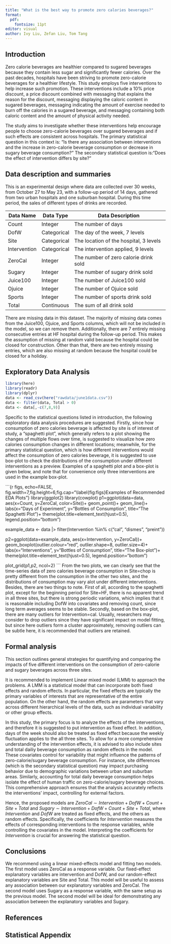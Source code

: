 ```yaml
---
title: "What is the best way to promote zero calories beverages?"
format: 
  pdf:
    fontsize: 11pt
editor: visual
author: Ivy Liu, Zefan Liu, Tom Tang
---
```


## Introduction
Zero calorie beverages are healthier compared to sugared beverages because they contain less sugar and significantly fewer calories. Over the past decades, hospitals have been striving to promote zero-calorie beverages for a healthier lifestyle. This study employs five interventions to help increase such promotion. These interventions include a 10% price discount, a price discount combined with messaging that explains the reason for the discount, messaging displaying the caloric content in sugared beverages, messaging indicating the amount of exercise needed to burn off the calories in a sugared beverage, and messaging containing both caloric content and the amount of physical activity needed.

The study aims to investigate whether these interventions help encourage people to choose zero-calorie beverages over sugared beverages and if such effects are consistent across hospitals. The primary statistical question in this context is: "Is there any association between interventions and the increase in zero-calorie beverage consumption or decrease in sugary beverage consumption?" The secondary statistical question is:"Does the effect of intervention differs by site?"

## Data description and summaries

This is an experimental design where data are collected over 30 weeks, from October 27 to May 23, with a follow-up period of 14 days, gathered from two urban hospitals and one suburban hospital. During this time period, the sales of different types of drinks are recorded.

| Data Name    | Data Type   | Data Description                       |
|--------------|-------------|----------------------------------------|
| Count        | Integer     | The number of days                     |
| DofW         | Categorical | The day of the week, 7 levels          |
| Site         | Categorical | The location of the hospital, 3 levels |
| Intervention | Categorical | The intervention applied, 9 levels     |
| ZeroCal      | Integer     | The number of zero calorie drink sold  |
| Sugary       | Integer     | The number of sugary drink sold        |
| Juice100     | Integer     | The number of Juice100 sold            |
| Ojuice       | Integer     | The number of Ojuice sold              |
| Sports       | Integer     | The number of sports drink sold        |
| Total        | Continuous  | The sum of all drink sold              |

There are missing data in this dataset. The majority of missing data comes from the Juice100, Ojuice, and Sports columns, which will not be included in the model, so we can remove them. Additionally, there are 7 entirely missing consecutive entries at HF hospital during the follow-up period. This makes the assumption of missing at random valid because the hospital could be closed for construction. Other than that, there are two entirely missing entries, which are also missing at random because the hospital could be closed for a holiday.


## Exploratory Data Analysis

```r
library(here)
library(readr)
library(dplyr)
data <- read_csv(here("rawdata/june1data.csv"))
data <- filter(data, Total > 0) 
data <- data[,-c(7,8,9)]
```

Specific to the statistical questions listed in introduction, the following exploratory data analysis procedures are suggested. Firstly, since how consumption of zero calories beverage is affected by site is of interest of study, a "spaghetti plot", which generally refers to a plot showing the changes of multiple flows over time, is suggested to visualize how zero calories consumption changes in different locations; meanwhile, for the primary statistical question, which is how different interventions would affect the consumption of zero calories beverage, it is suggested to use box-plot to check the distributions of the consumption under different interventions as a preview. Examples of a spaghetti plot and a box-plot is given below, and note that for convenience only three interventions are used in the example box-plot. 

```{r figs, echo=FALSE, fig.width=7,fig.height=6,fig.cap="\\label{fig:figs}Examples of Recommended EDA Plots"}
library(ggplot2)
library(cowplot)
p1=ggplot(data=data, aes(x=Count, y=ZeroCal, color=Site))+
  geom_point()+
  geom_line()+
  labs(x="Days of Experiment", y="Bottles of Consumption",
       title="The Spaghetti Plot")+
  theme(plot.title=element_text(hjust=0.5),
        legend.position="bottom")

example_data <- data |> filter(Intervention %in% 
                                 c("cal", "dismes", "preint"))

p2=ggplot(data=example_data, aes(x=Intervention, y=ZeroCal))+
  geom_boxplot(outlier.colour="red", outlier.shape=8,
                outlier.size=4)+
  labs(x="Interventions", y="Bottles of Consumption",
       title="The Box-plot")+
  theme(plot.title=element_text(hjust=0.5),
        legend.position="bottom")

plot_grid(p1,p2, ncol=2)
```
From the two plots, we can clearly see that the time-series data of zero calories beverage consumption in Site=chop is pretty different from the consumption in the other two sites, and the distributions of consumption may vary alot under different interventions. Besides, there are two things to note. First of all, according to the spaghetti plot, except for the beginning period for Site=HF, there is no apparent trend in all three sites, but there is strong periodic variations, which implies that it is reasonable including DofW into covariates and removing count, since long term averages seems to be stable. Secondly, based on the box-plot, there are many outliers for Intervention=cal. Usually, researchers may consider to drop outliers since they have significant impact on model fitting, but since here outliers form a cluster approximately, removing outliers can be subtle here, it is recommended that outliers are retained.



## Formal analysis
This section outlines general strategies for quantifying and comparing the impacts of five different interventions on the consumption of zero-calorie and sugary beverages across three sites. 

It is recommended to implement Linear mixed model (LMM) to approach the problems. A LMM is a statistical model that can incorporate both fixed effects and random effects. In particular, the fixed effects are typically the primary variables of interests that are representative of the entire population. On the other hand, the random effects are parameters that vary across different hierarchical levels of the data, such as individual variability or other group effects. 

In this study, the primary focus is to analyze the effects of the interventions, and therefore it is suggested to put intervention as fixed effect. In addition, days of the week should also be treated as fixed effect because the weekly fluctuation applies to the all three sites. To allow for a more comprehensive understanding of the intervention effects, it is advised to also include sites and total dailiy beverage consumption as random effects in the model. These covariates control for variability that might influence the patterns of zero-calorie/sugary beverage consumption. For instance, site differences (which is the secondary statistical question) may impact purchasing behavior due to demographic variations between urban and suburban areas. Similarly, accounting for total daily beverage consumption helps isolate the effect of human traffic on zero-calorie/sugary beverage choices. This comprehensive approach ensures that the analysis accurately reflects the interventions' impact, controlling for external factors.

Hence, the proposed models are $ZeroCal \sim Intervention + DofW + Count + Site + Total$ and $Sugary \sim Intervention + DofW + Count + Site + Total$, where $Intervention$ and $DofW$ are treated as fixed effects, and the others as random effects. Specifically, the coefficients for $Intervention$ measures the effects of corresponding interventions to the response variables, while controlling the covariates in the model. Interpreting the coefficients for $Intervention$ is crucial for answering the statistical question.


## Conclusions
We recommend using a linear mixed-effects model and fitting two models. The first model uses ZeroCal as a response variable. Our fixed-effect explanatory variables are intervention and DofW, and our random-effect explanatory variables are Site and Total. This model will be useful to assess any association between our explanatory variables and ZeroCal. The second model uses Sugary as a response variable, with the same setup as the previous model. The second model will be ideal for demonstrating any association between the explanatory variables and Sugary.



## References



## Statistical Appendix
